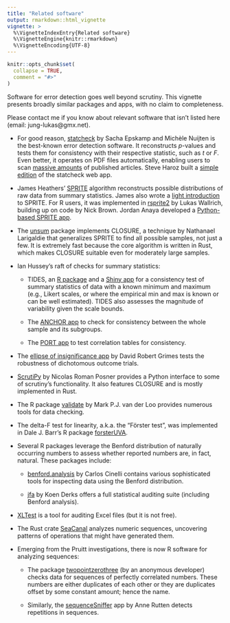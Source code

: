 ```yaml
---
title: "Related software"
output: rmarkdown::html_vignette
vignette: >
  %\VignetteIndexEntry{Related software}
  %\VignetteEngine{knitr::rmarkdown}
  %\VignetteEncoding{UTF-8}
---
```


```r
knitr::opts_chunk$set(
  collapse = TRUE,
  comment = "#>"
)
```

Software for error detection goes well beyond scrutiny. This vignette presents broadly similar packages and apps, with no claim to completeness.

Please contact me if you know about relevant software that isn't listed here (email: jung-lukas\@gmx.net).

-   For good reason, [statcheck](https://michelenuijten.shinyapps.io/statcheck-web/) by Sacha Epskamp and Michèle Nuijten is the best-known error detection software. It reconstructs *p*-values and tests them for consistency with their respective statistic, such as *t* or *F*. Even better, it operates on PDF files automatically, enabling users to scan [massive amounts](https://link.springer.com/article/10.3758/s13428-015-0664-2) of published articles. Steve Haroz built a [simple edition](https://steveharoz.shinyapps.io/statchecksimple) of the statcheck web app.

-   James Heathers' [SPRITE](https://peerj.com/preprints/26968v1/) algorithm reconstructs possible distributions of raw data from summary statistics. James also wrote a [light introduction](https://medium.com/hackernoon/introducing-sprite-and-the-case-of-the-carthorse-child-58683c2bfeb) to SPRITE. For R users, it was implemented in [rsprite2](https://lukaswallrich.github.io/rsprite2/) by Lukas Wallrich, building up on code by Nick Brown. Jordan Anaya developed a [Python-based SPRITE app](http://www.prepubmed.org/sprite/).

-   The [unsum](https://lhdjung.github.io/unsum/) package implements CLOSURE, a technique by Nathanael Larigaldie that generalizes SPRITE to find all possible samples, not just a few. It is extremely fast because the core algorithm is written in Rust, which makes CLOSURE suitable even for moderately large samples.

-   Ian Hussey's raft of checks for summary statistics:

    -   TIDES, an [R package](https://github.com/ianhussey/tides) and a [Shiny app](https://errors.shinyapps.io/TIDES/) for a consistency test of summary statistics of data with a known minimum and maximum (e.g., Likert scales, or where the empirical min and max is known or can be well estimated). TIDES also assesses the magnitude of variability given the scale bounds.

    -   The [ANCHOR app](https://errors.shinyapps.io/ANCHOR/) to check for consistency between the whole sample and its subgroups.

    -   The [PORT app](https://errors.shinyapps.io/PORT/) to test correlation tables for consistency.

-   The [ellipse of insignificance app](https://drg85.shinyapps.io/EOIROAR/) by David Robert Grimes tests the robustness of dichotomous outcome trials.

-   [ScrutiPy](https://github.com/nrposner/scrutipy) by Nicolas Roman Posner provides a Python interface to some of scrutiny's functionality. It also features CLOSURE and is mostly implemented in Rust.

-   The R package [validate](https://cran.r-project.org/package=validate) by Mark P.J. van der Loo provides numerous tools for data checking.

-   The delta-F test for linearity, a.k.a. the "Förster test", was implemented in Dale J. Barr's R package [forsterUVA](https://github.com/dalejbarr/forsterUVA).

-   Several R packages leverage the Benford distribution of naturally occurring numbers to assess whether reported numbers are, in fact, natural. These packages include:

    -   [benford.analysis](https://github.com/carloscinelli/benford.analysis) by Carlos Cinelli contains various sophisticated tools for inspecting data using the Benford distribution.

    -   [jfa](https://koenderks.github.io/jfa/index.html) by Koen Derks offers a full statistical auditing suite (including Benford analysis).

-   [XLTest](http://www.sysmod.com/xltest/index.htm) is a tool for auditing Excel files (but it is not free).

-   The Rust crate [SeaCanal](https://github.com/saghm/sea-canal#how-does-seacanal-work) analyzes numeric sequences, uncovering patterns of operations that might have generated them.

-   Emerging from the Pruitt investigations, there is now R software for analyzing sequences:

    -   The package [twopointzerothree](https://github.com/Sorbus-torminalis/twopointzerothree/) (by an anonymous developer) checks data for sequences of perfectly correlated numbers. These numbers are either duplicates of each other or they are duplicates offset by some constant amount; hence the name.

    -   Similarly, the [sequenceSniffer](https://github.com/alrutten/sequenceSniffer) app by Anne Rutten detects repetitions in sequences.
